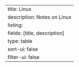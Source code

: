 ---
title: Linux
description: Notes on Linux
listing:
  fields: [title, description]
  type: table
  sort-ui: false
  filter-ui: false
---